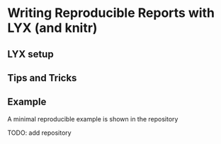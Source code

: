 Writing Reproducible Reports with LYX (and knitr)
==============================

## LYX setup 

## Tips and Tricks


## Example

A minimal reproducible example is shown in the repository 

TODO: add repository